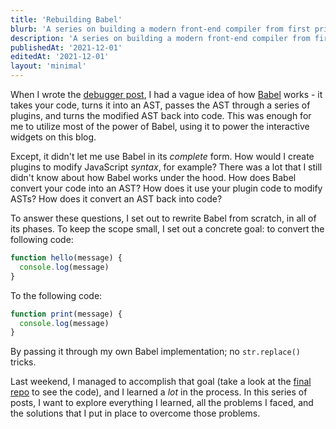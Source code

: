 ```yaml
---
title: 'Rebuilding Babel'
blurb: 'A series on building a modern front-end compiler from first principles.'
description: 'A series on building a modern front-end compiler from first principles.'
publishedAt: '2021-12-01'
editedAt: '2021-12-01'
layout: 'minimal'
---
```



When I wrote the [debugger post](), I had a vague idea of how [Babel]() works - it takes your code, turns it into an AST, passes the AST through a series of plugins, and turns the modified AST back into code. This was enough for me to utilize most of the power of Babel, using it to power the interactive widgets on this blog.

Except, it didn't let me use Babel in its _complete_ form. How would I create plugins to modify JavaScript _syntax_, for example? There was a lot that I still didn't know about how Babel works under the hood. How does Babel convert your code into an AST? How does it use your plugin code to modify ASTs? How does it convert an AST back into code?

To answer these questions, I set out to rewrite Babel from scratch, in all of its phases. To keep the scope small, I set out a concrete goal: to convert the following code:

```js
function hello(message) {
  console.log(message)
}
```

To the following code:

```js
function print(message) {
  console.log(message)
}
```

By passing it through my own Babel implementation; no `str.replace()` tricks.

Last weekend, I managed to accomplish that goal (take a look at the [final repo]() to see the code), and I learned a _lot_ in the process. In this series of posts, I want to explore everything I learned, all the problems I faced, and the solutions that I put in place to overcome those problems.

<Figure size="lg">
  <PageList />
</Figure>
